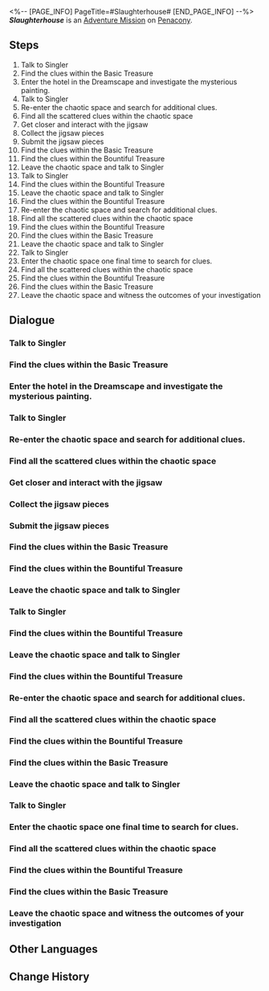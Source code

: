 <%-- [PAGE_INFO]
PageTitle=#Slaughterhouse#
[END_PAGE_INFO] --%>
{{Stub|Dialogue.}}
{{Mission Infobox
|id            = 8020233
|title         = 
|image         = <!--Mission Slaughterhouse.png-->
|type          = Adventure
|event_name    = 
|chapter       = 
|requirements  = [[Trailblaze Mission]] ''[[Whodunit]]'' completed
|summary       = <!--official mission summary from Fate's Atlas-->
|characters    = Singler; Trailblazer
|startLocation = [[Penacony]] - [[The Reverie (Dreamscape)]]
|world         = Penacony
|area          = The Reverie (Dreamscape)
|prev          = 
|next          = 
|exp           = 
|credits       = 5000
|stellarJade   = 
|other         = {{Card List|}}
}}
'''''Slaughterhouse''''' is an [[Adventure Mission]] on [[Penacony]].

==Steps==
# Talk to Singler
# Find the clues within the Basic Treasure
# Enter the hotel in the Dreamscape and investigate the mysterious painting.
# Talk to Singler
# Re-enter the chaotic space and search for additional clues.
# Find all the scattered clues within the chaotic space
# Get closer and interact with the jigsaw
# Collect the jigsaw pieces
# Submit the jigsaw pieces
# Find the clues within the Basic Treasure
# Find the clues within the Bountiful Treasure
# Leave the chaotic space and talk to Singler
# Talk to Singler
# Find the clues within the Bountiful Treasure
# Leave the chaotic space and talk to Singler
# Find the clues within the Bountiful Treasure
# Re-enter the chaotic space and search for additional clues.
# Find all the scattered clues within the chaotic space
# Find the clues within the Bountiful Treasure
# Find the clues within the Basic Treasure
# Leave the chaotic space and talk to Singler
# Talk to Singler
# Enter the chaotic space one final time to search for clues.
# Find all the scattered clues within the chaotic space
# Find the clues within the Bountiful Treasure
# Find the clues within the Basic Treasure
# Leave the chaotic space and witness the outcomes of your investigation

<!--
==Gameplay Notes==

--><!--
==Trial Character==

-->
==Dialogue==
{{Stub Dialogue}}
===Talk to Singler===
{{Mission Description|type=adventure|location=<!--to be added-->|A journalist named Singler firmly believes that The Family is behind all the breakdown of order in the Dreamscape world.<br />She invites you to join her investigation to validate her suspicions.}}
{{Dialogue Start}}
:{{tx}}
{{Dialogue End}}

===Find the clues within the Basic Treasure===
{{Mission Description|type=adventure|location=<!--to be added-->|update|Help Singler search for clues &mdash; they should be scattered in the mysterious space's treasure chest.}}
{{Dialogue Start}}
:{{tx}}
{{Dialogue End}}

===Enter the hotel in the Dreamscape and investigate the mysterious painting.===
{{Mission Description|type=adventure|location=<!--to be added-->|update|You have joined Singler's investigation. The first step is to visit The Reverie in the Dreamscape and examine the enigmatic paintings that have mysteriously appeared.}}
{{Dialogue Start}}
:{{tx}}
{{Dialogue End}}

===Talk to Singler===
{{Mission Description|type=adventure|location=<!--to be added-->|update|You have collected all the "evidence" in this place. Leave this chaotic and disturbed dreamscape and discuss your findings with Singler.}}
{{Dialogue Start}}
:{{tx}}
{{Dialogue End}}

===Re-enter the chaotic space and search for additional clues.===
{{Mission Description|type=adventure|location=<!--to be added-->|update|According to Singler, evidence of The Family's "crimes" is scattered throughout the chaotic space.<br />Enter the chaotic space once more and open the treasure chests in the area to collect and assemble all the clues.}}
{{Dialogue Start}}
:{{tx}}
{{Dialogue End}}

===Find all the scattered clues within the chaotic space===
{{Mission Description|type=adventure|location=<!--to be added-->|update|According to Singler, evidence of The Family's "crimes" is scattered throughout the chaotic space.<br />Open the treasure chests in the area to collect and assemble all the clues.}}
{{Dialogue Start}}
:{{tx}}
{{Dialogue End}}

===Get closer and interact with the jigsaw===
{{Mission Description|type=adventure|location=<!--to be added-->|update|You find a jigsaw frame in the mysterious and chaotic space. Completing this jigsaw might aid your investigation.}}
{{Dialogue Start}}
:{{tx}}
{{Dialogue End}}

===Collect the jigsaw pieces===
{{Mission Description|type=adventure|location=<!--to be added-->|update|Collect the scattered jigsaw pieces and complete the jigsaw.}}
{{Dialogue Start}}
:{{tx}}
{{Dialogue End}}

===Submit the jigsaw pieces===
{{Mission Description|type=adventure|location=<!--to be added-->|update|You have collected all the scattered jigsaw pieces. Return to the jigsaw frame.}}
{{Dialogue Start}}
:{{tx}}
{{Dialogue End}}

===Find the clues within the Basic Treasure===
{{Mission Description|type=adventure|location=<!--to be added-->|update|Help Singler search for clues &mdash; they should be scattered in the mysterious space's treasure chest.}}
{{Dialogue Start}}
:{{tx}}
{{Dialogue End}}

===Find the clues within the Bountiful Treasure===
{{Dialogue Start}}
:{{tx}}
{{Dialogue End}}

===Leave the chaotic space and talk to Singler===
{{Mission Description|type=adventure|location=<!--to be added-->|update|You have collected all the "evidence" in this place. Leave this chaotic and disturbed dreamscape and discuss your findings with Singler.}}
{{Dialogue Start}}
:{{tx}}
{{Dialogue End}}

===Talk to Singler===
{{Dialogue Start}}
:{{tx}}
{{Dialogue End}}

===Find the clues within the Bountiful Treasure===
{{Mission Description|type=adventure|location=<!--to be added-->|update|Help Singler search for clues &mdash; they should be scattered in the mysterious space's treasure chest.}}
{{Dialogue Start}}
:{{tx}}
{{Dialogue End}}

===Leave the chaotic space and talk to Singler===
{{Mission Description|type=adventure|location=<!--to be added-->|update|You have collected all the "evidence" in this place. Leave this chaotic and disturbed dreamscape and discuss your findings with Singler.}}
{{Dialogue Start}}
:{{tx}}
{{Dialogue End}}

===Find the clues within the Bountiful Treasure===
{{Mission Description|type=adventure|location=<!--to be added-->|update|Help Singler search for clues &mdash; they should be scattered in the mysterious space's treasure chest.}}
{{Dialogue Start}}
:{{tx}}
{{Dialogue End}}

===Re-enter the chaotic space and search for additional clues.===
{{Mission Description|type=adventure|location=<!--to be added-->|update|According to Singler, evidence of The Family's "crimes" is scattered throughout the chaotic space.<br />Enter the chaotic space once more and open the treasure chests in the area to collect and assemble all the clues.}}
{{Dialogue Start}}
:{{tx}}
{{Dialogue End}}

===Find all the scattered clues within the chaotic space===
{{Mission Description|type=adventure|location=<!--to be added-->|update|According to Singler, evidence of The Family's "crimes" is scattered throughout the chaotic space.<br />Open the treasure chests in the area to collect and assemble all the clues.}}
{{Dialogue Start}}
:{{tx}}
{{Dialogue End}}

===Find the clues within the Bountiful Treasure===
{{Mission Description|type=adventure|location=<!--to be added-->|update|Help Singler search for clues &mdash; they should be scattered in the mysterious space's treasure chest.}}
{{Dialogue Start}}
:{{tx}}
{{Dialogue End}}

===Find the clues within the Basic Treasure===
{{Dialogue Start}}
:{{tx}}
{{Dialogue End}}

===Leave the chaotic space and talk to Singler===
{{Mission Description|type=adventure|location=<!--to be added-->|update|You have collected all the "evidence" in this place. Leave this chaotic and disturbed dreamscape and discuss your findings with Singler.}}
{{Dialogue Start}}
:{{tx}}
{{Dialogue End}}

===Talk to Singler===
{{Dialogue Start}}
:{{tx}}
{{Dialogue End}}

===Enter the chaotic space one final time to search for clues.===
{{Mission Description|type=adventure|location=<!--to be added-->|update|According to Singler, evidence of The Family's "crimes" is scattered throughout the chaotic space.<br />Enter the space one final time and open the treasure chests in the area to collect and assemble all the clues.}}
{{Dialogue Start}}
:{{tx}}
{{Dialogue End}}

===Find all the scattered clues within the chaotic space===
{{Dialogue Start}}
:{{tx}}
{{Dialogue End}}

===Find the clues within the Bountiful Treasure===
{{Mission Description|type=adventure|location=<!--to be added-->|update|Help Singler search for clues &mdash; they should be scattered in the mysterious space's treasure chest.}}
{{Dialogue Start}}
:{{tx}}
{{Dialogue End}}

===Find the clues within the Basic Treasure===
{{Dialogue Start}}
:{{tx}}
{{Dialogue End}}

===Leave the chaotic space and witness the outcomes of your investigation===
{{Mission Description|type=adventure|location=<!--to be added-->|update|After numerous entries and exits from the enigmatic Dreamscape spaces, you have finally gathered all the clues.<br />Leave the chaotic space and join Singler in concluding the investigation.}}
{{Dialogue Start}}
:{{tx}}
{{Dialogue End}}

==Other Languages==
{{Other Languages
|en   = Slaughterhouse
|zhs  = 屠场
|zht  = 屠宰場
|ja   = 屠畜場
|ko   = 도살장
|es   = Matadero
|fr   = Abattoir
|ru   = Бойня
|th   = ลานสังหาร
|vi   = Hiện Trường Che Giấu
|de   = Schlachthof
|id   = Tempat Pemotongan Daging
|pt   = Matadouro
}}

==Change History==
{{Change History|2.0}}
